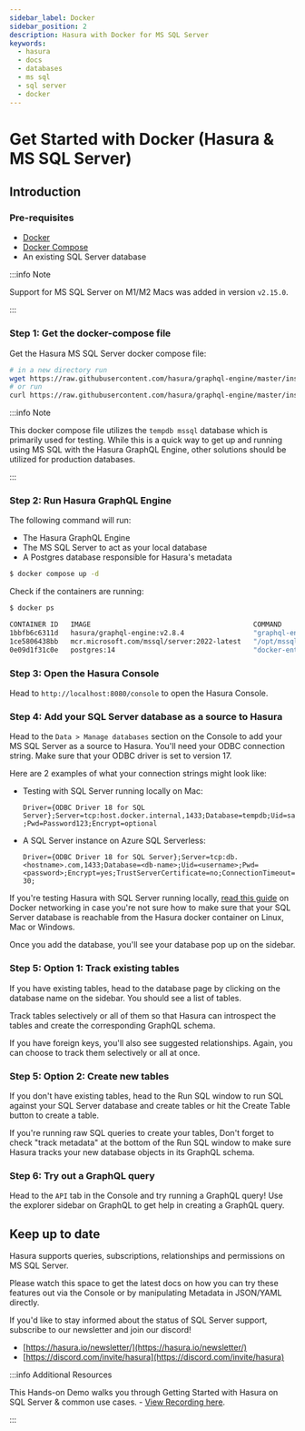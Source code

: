 ```yaml
---
sidebar_label: Docker
sidebar_position: 2
description: Hasura with Docker for MS SQL Server
keywords:
  - hasura
  - docs
  - databases
  - ms sql
  - sql server
  - docker
---
```



# Get Started with Docker (Hasura & MS SQL Server)

## Introduction

### Pre-requisites

- [Docker](https://docs.docker.com/install/)
- [Docker Compose](https://docs.docker.com/compose/install/)
- An existing SQL Server database

:::info Note

Support for MS SQL Server on M1/M2 Macs was added in version `v2.15.0`.

:::

### Step 1: Get the docker-compose file

Get the Hasura MS SQL Server docker compose file:

```bash
# in a new directory run
wget https://raw.githubusercontent.com/hasura/graphql-engine/master/install-manifests/docker-compose-ms-sql-server/docker-compose.yaml
# or run
curl https://raw.githubusercontent.com/hasura/graphql-engine/master/install-manifests/docker-compose-ms-sql-server/docker-compose.yaml -o docker-compose.yaml
```

:::info Note

This docker compose file utilizes the `tempdb mssql` database which is primarily used for testing. While this is a quick
way to get up and running using MS SQL with the Hasura GraphQL Engine, other solutions should be utilized for production
databases.

:::

### Step 2: Run Hasura GraphQL Engine

The following command will run:

- The Hasura GraphQL Engine
- The MS SQL Server to act as your local database
- A Postgres database responsible for Hasura's metadata

```bash
$ docker compose up -d
```

Check if the containers are running:

```bash
$ docker ps

CONTAINER ID   IMAGE                                        COMMAND                  CREATED         STATUS         PORTS                    NAMES
1bbfb6c6311d   hasura/graphql-engine:v2.8.4                 "graphql-engine serve"   4 seconds ago   Up 2 seconds   0.0.0.0:8080->8080/tcp   hasura-graphql-engine-1
1ce5806438bb   mcr.microsoft.com/mssql/server:2022-latest   "/opt/mssql/bin/perm…"   4 seconds ago   Up 3 seconds   1433/tcp                 hasura-mssql-1
0e09d1f31c0e   postgres:14                                  "docker-entrypoint.s…"   4 seconds ago   Up 3 seconds   5432/tcp                 hasura-postgres-1
```

### Step 3: Open the Hasura Console

Head to `http://localhost:8080/console` to open the Hasura Console.

### Step 4: Add your SQL Server database as a source to Hasura

Head to the `Data > Manage databases` section on the Console to add your MS SQL Server as a source to Hasura. You'll
need your ODBC connection string. Make sure that your ODBC driver is set to version 17.

Here are 2 examples of what your connection strings might look like:

- Testing with SQL Server running locally on Mac:

  `Driver={ODBC Driver 18 for SQL Server};Server=tcp:host.docker.internal,1433;Database=tempdb;Uid=sa;Pwd=Password123;Encrypt=optional`

- A SQL Server instance on Azure SQL Serverless:

  `Driver={ODBC Driver 18 for SQL Server};Server=tcp:db.<hostname>.com,1433;Database=<db-name>;Uid=<username>;Pwd=<password>;Encrypt=yes;TrustServerCertificate=no;ConnectionTimeout=30;`

If you're testing Hasura with SQL Server running locally,
[read this guide](/deployment/deployment-guides/docker.mdx#docker-networking) on Docker networking in case you're not
sure how to make sure that your SQL Server database is reachable from the Hasura docker container on Linux, Mac or
Windows.

<Thumbnail
  src="/img/databases/ms-sql-server/manage-databases_console_2.10.1.png"
  alt="Manage databases"
  width="1000px"
/>

<Thumbnail src="/img/databases/ms-sql-server/connect-ms-sql-db_console_2.10.1.png" alt="Add source" width="1000px" />

Once you add the database, you'll see your database pop up on the sidebar.

### Step 5: Option 1: Track existing tables

If you have existing tables, head to the database page by clicking on the database name on the sidebar. You should see a
list of tables.

<Thumbnail src="/img/databases/ms-sql-server/manage-db_step-3_console_2.10.1.png" alt="Manage my-db" width="1000px" />

Track tables selectively or all of them so that Hasura can introspect the tables and create the corresponding GraphQL
schema.

<Thumbnail
  src="/img/databases/ms-sql-server/track-tables_step-3_console_2.10.1.png"
  alt="Track tables"
  width="1000px"
/>

If you have foreign keys, you'll also see suggested relationships. Again, you can choose to track them selectively or
all at once.

<Thumbnail
  src="/img/databases/ms-sql-server/track-foreign-key-rel_step-3_console_2.10.1.png"
  alt="Track relationships"
  width="1000px"
/>

### Step 5: Option 2: Create new tables

If you don't have existing tables, head to the Run SQL window to run SQL against your SQL Server database and create
tables or hit the Create Table button to create a table.

If you're running raw SQL queries to create your tables, Don't forget to check "track metadata" at the bottom of the Run
SQL window to make sure Hasura tracks your new database objects in its GraphQL schema.

<Thumbnail
  src="/img/databases/ms-sql-server/run-sql_step-3_console_2.10.1.png"
  alt="Run SQL to create table"
  width="1000px"
/>

### Step 6: Try out a GraphQL query

Head to the `API` tab in the Console and try running a GraphQL query! Use the explorer sidebar on GraphQL to get help in
creating a GraphQL query.

<Thumbnail src="/img/databases/api-explorer_step-4_console_2.10.1.png" alt="Make GraphQL query" width="1000px" />

## Keep up to date

Hasura supports queries, subscriptions, relationships and permissions on MS SQL Server.

Please watch this space to get the latest docs on how you can try these features out via the Console or by manipulating
Metadata in JSON/YAML directly.

If you'd like to stay informed about the status of SQL Server support, subscribe to our newsletter and join our discord!

- [https://hasura.io/newsletter/](https://hasura.io/newsletter/)
- [https://discord.com/invite/hasura](https://discord.com/invite/hasura)

:::info Additional Resources

This Hands-on Demo walks you through Getting Started with Hasura on SQL Server & common use cases. -
[View Recording here](https://hasura.io/events/webinar/hasura-sql-server/?pg=docs&plcmt=body&cta=view-recording&tech=).

:::
